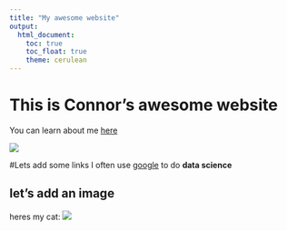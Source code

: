 ```yaml
---
title: "My awesome website"
output: 
  html_document:
    toc: true
    toc_float: true
    theme: cerulean
---
```


# This is Connor's awesome website

You can learn about me [here](about.html)

![](https://media.giphy.com/media/drXGoW1iudhKw/giphy.gif)

#Lets add some links
I often use [google](https://google.com) to do **data science**

## let's add an image

heres my cat:
![](doge.jpg)